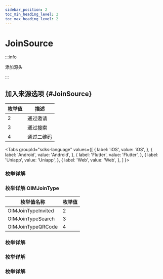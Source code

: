 ```yaml
---
sidebar_position: 2
toc_min_heading_level: 2
toc_max_heading_level: 2
---
```


# JoinSource

:::info

添加源头

:::

## 加入来源选项 {#JoinSource}

| 枚举值 | 描述       |
| ------ | ---------- |
| 2      | 通过邀请   |
| 3      | 通过搜索   |
| 4      | 通过二维码 |

<Tabs
groupId="sdks-language"
values={[
{ label: 'iOS', value: 'iOS', },
{ label: 'Android', value: 'Android', },
{ label: 'Flutter', value: 'Flutter', },
{ label: 'Uniapp', value: 'Uniapp', },
{ label: 'Web', value: 'Web', },
]
}>

<TabItem value="Flutter">

### 枚举详解

</TabItem>

<TabItem value="iOS">

### 枚举详解 OIMJoinType

| 枚举值名称         | 枚举值 |
| ------------------ | ------ |
| OIMJoinTypeInvited | 2      |
| OIMJoinTypeSearch  | 3      |
| OIMJoinTypeQRCode  | 4      |

</TabItem>

<TabItem value="Android">

### 枚举详解

</TabItem>

<TabItem value="Web">

### 枚举详解

</TabItem>

<TabItem value="Uniapp">

### 枚举详解

</TabItem>

</Tabs>
